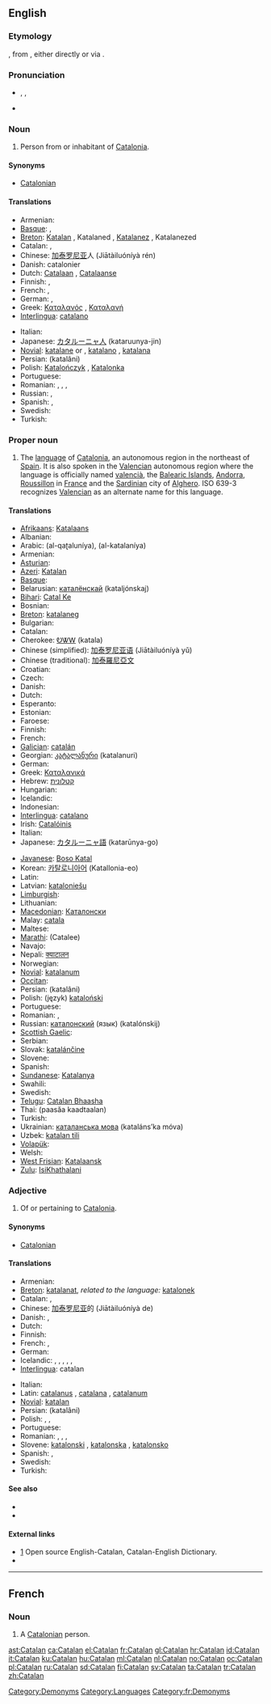 {{slim-wikipedia}}
{{also|catalan}}
==English==

===Etymology===
{{etyl|enm|en}} {{term|lang=enm|Catalane}}, from {{etyl|ca|en}} {{term|lang=ca|català}}, either directly or via {{etyl|es|-}} {{term|lang=es|catalán}}.

===Pronunciation===
* {{enPR|kăt'ə-lăn}}, {{IPA|/ˈkætəlæn/}}, {{SAMPA|/"k{t@l{n/}}
* {{audio|En-us-Catalan.ogg|Audio (US)}}

===Noun===
{{en-noun}}

# Person from or inhabitant of [[Catalonia]].

====Synonyms====
* [[Catalonian]]

====Translations====
{{trans-top|person from Catalonia}}
* Armenian: {{t|hy|կատալոնացի|tr=katalonac'i}}
* [[Basque]]: {{t|eu|kataluniar|xs=Basque}},  {{t+|eu|katalan|xs=Basque}}
* [[Breton]]: [[Katalan]] {{m}}, Katalaned {{p}}, [[Katalanez]] {{f}}, Katalanezed {{f|p}}
* Catalan: {{t+|ca|català|m}}, {{t+|ca|catalana|f}}
* Chinese: [[加泰罗尼亚]]人 (Jiātàiluóníyà rén)
* Danish: catalonier {{c}}
* Dutch: [[Catalaan]] {{m}}, [[Catalaanse]] {{f}}
* Finnish: {{t+|fi|katalaani}}, {{t+|fi|katalonialainen}}
* French: {{t+|fr|Catalan|m}}, {{t+|fr|Catalane|f}}
* German: {{t+|de|Katalane|m}}, {{t+|de|Katalanin|f}}
* Greek: [[Καταλανός]] {{m}}, [[Καταλανή]] {{f}}
* [[Interlingua]]: [[catalano]]
{{trans-mid}}
* Italian: {{t+|it|catalano}}
* Japanese: [[カタルーニャ人]] (kataruunya-jin)
* [[Novial]]: [[katalane]] {{m}} or {{f}}, [[katalano]] {{m}}, [[katalana]] {{f}}
* Persian: {{fa-Arab|[[کاتالانی]]}} (katalâni)
* Polish: [[Katalończyk]] {{m}}, [[Katalonka]] {{f}}
* Portuguese: {{t+|pt|catalão|m}}
* Romanian: {{t+|ro|catalan|m}}, {{t+|ro|catalană|f}}, {{t-|ro|catalani|m|p}}, {{t-|ro|catalane|f|p}}
* Russian: {{t+|ru|каталонец|m|tr=katalon'&eacute;c}}, {{t+|ru|каталонка|f|tr=katal&oacute;nka}}
* Spanish: {{t+|es|catalán|m}}, {{t-|es|catalana|f}}
* Swedish: {{t+|sv|katalan|c}}
* Turkish: {{t|tr|Katalan}}
{{trans-bottom}}
{{interwiktionary|code=ca}}
===Proper noun===
{{en-proper noun}}

# The [[language]] of [[w:Catalonia|Catalonia]], an autonomous region in the northeast of [[Spain]]. It is also spoken in the [[w:Valencia|Valencia]]n autonomous region where the language is officially named [[valencià]], the [[w:Balearic Islands|Balearic Islands]], [[w:Andorra|Andorra]], [[w:Roussillon|Roussillon]] in [[w:France|France]] and the [[w:Sardinia|Sardinia]]n city of [[w:Alghero|Alghero]]. ISO 639-3 recognizes [[Valencian]] as an alternate name for this language.

====Translations====
{{trans-top|the language of Catalonia}}
* [[Afrikaans]]: [[Katalaans]]
* Albanian: {{t|sq|Katalonisht|xs=Albanian}}
* Arabic: {{Arab|[[القطلونية]]}} (al-qaʈaluníya), {{Arab|[[الكتلانية]]}} (al-katalaníya) {{f}}
* Armenian: {{t-|hy|կատալաներեն|tr=katalaneren}}
* [[Asturian]]: {{t|ast|Catalán|xs=Asturian}}
* [[Azeri]]: [[Katalan]]
* [[Basque]]: {{t|eu|Katalan|xs=Basque}}
* Belarusian: [[каталёнскай]] (kataljónskaj)
* [[Bihari]]: [[Catal Ke]]
* Bosnian: {{t-|bs|katalonski}}
* [[Breton]]: [[katalaneg]] {{m}}
* Bulgarian: {{t-|bg|каталонски|tr=katalonski}}
* Catalan: {{t+|ca|català|m}}
* Cherokee: [[ᎧᏔᎳ]] (katala)
* Chinese (simplified): [[加泰罗尼亚语]] (Jiātàiluóníyà yǔ)
* Chinese (traditional): [[加泰羅尼亞文]]
* Croatian: {{t-|hr|katalonski}}
* Czech: {{t+|cs|katalánsky}}
* Danish: {{t-|da|catalansk}}
* Dutch: {{t+|nl|Catalaans}}
* Esperanto: {{t+|eo|kataluna|xs=Esperanto}}
* Estonian: {{t-|et|katalaani}}
* Faroese: {{t|fo|Katalandskt}}
* Finnish: {{t+|fi|katalaani}}
* French: {{t+|fr|catalan|m}}
* [[Galician]]: [[catalán]]
* Georgian: [[კატალანური]] (katalanuri)
* German: {{t+|de|Katalanisch|n}}
* Greek: [[Καταλανικά]]
* Hebrew: [[קטלונית]]
* Hungarian: {{t+|hu|katalán}}
* Icelandic: {{t+|is|katalónska}}
* Indonesian: {{t-|id|katalan|xs=Indonesian}}
* [[Interlingua]]: [[catalano]]
* Irish: [[Catalóinis]]
* Italian: {{t+|it|catalano}}
* Japanese: [[カタルーニャ語]] (katarūnya-go)
{{trans-mid}}
* [[Javanese]]: [[Boso Katal]]
* Korean: [[카탈로니아어]] (Katallonia-eo)
* Latin: {{t-|la|catalana}}
* Latvian: [[kataloniešu]]
* [[Limburgish]]: {{t|li|Katteläönsj|n|xs=Limburgish}}
* Lithuanian: {{t+|lt|katalonų|xs=Lithuanian}}
* [[Macedonian]]: [[Каталонски]]
* Malay: [[catala]]
* Maltese: {{t-|mt|katalan|xs=Maltese}}
* [[Marathi]]: (Catalee)
* Navajo: {{tø|nv|Kʼatalą́ą́ bizaad}}
* Nepali: [[क्याटालन]]
* Norwegian: {{t|no|katalansk}}
* [[Novial]]: [[katalanum]]
* [[Occitan]]: {{t+|oc|catalan|xs=Occitan}}
* Persian: {{fa-Arab|[[کاتالانی]]}} (katalâni)
* Polish: (język) [[kataloński]] {{m}}
* Portuguese: {{t+|pt|catalão}}
* Romanian: {{t-|ro|limba catalană|f}}, {{t+|ro|catalană|f}}
* Russian: [[каталонский]] (язык) (katalónskij)
* [[Scottish Gaelic]]: {{t-|gd|Catalanais|xs=Scottish Gaelic}}
* Serbian: {{t-|sr|katalonski}}
* Slovak: [[katalánčine]]
* Slovene: {{t+|sl|katalonščina}}
* Spanish: {{t+|es|catalán}}
* [[Sundanese]]: [[Katalanya]]
* Swahili: {{t|sw|Kikatalan|xs=Swahili}}
* Swedish: {{t+|sv|katalanska}}
* [[Telugu]]: [[Catalan Bhaasha]]
* Thai: {{Thai|[[ภาษาคาตาลัน]]}} (paasăa kaadtaalan)
* Turkish: {{t+|tr|Katalanca}}
* Ukrainian: [[каталанська мова]] (kataláns’ka móva) {{f}}
* Uzbek: [[katalan tili]]
* [[Volapük]]: {{t+|vo|Katalonänapük|xs=Volapük}}
* Welsh: {{t|cy|Catalaneg|xs=Welsh}}
* [[West Frisian]]: [[Katalaansk]]
* [[Zulu]]: [[IsiKhathalani]]
{{trans-bottom}}

===Adjective===
{{en-adj|-}}

# Of or pertaining to [[Catalonia]].

====Synonyms====
* [[Catalonian]]

====Translations====
{{trans-top|of or pertaining to Catalonia}}
* Armenian: {{t|hy|կատալոնական|tr=katalonakan}}
* [[Breton]]: [[katalanat]], ''related to the language:'' [[katalonek]]
* Catalan: {{t+|ca|català|m}}, {{t+|ca|catalana|f}}
* Chinese: [[加泰罗尼亚]]的 (Jiātàiluóníyà de)
* Danish: {{t|da|catalansk}}, {{t|da|catalonsk}}
* Dutch: {{t+|nl|Catalaans}}
* Finnish: {{t+|fi|katalonialainen}}
* French: {{t+|fr|catalan|m}}, {{t+|fr|catalane|f}}
* German: {{t+|de|katalanisch}}
* Icelandic: {{t|is|katalónskur|m}}, {{t|is|katalónsk|f}}, {{t|is|katalónskt|n}}, {{t|is|katalónskir|m|p}}, {{t|is|katalónskar|f|p}}, {{t|is|katalónsk|n|p}}
* [[Interlingua]]: catalan
{{trans-mid}}
* Italian: {{t+|it|catalano}}
* Latin: [[catalanus]] {{m}}, [[catalana]] {{f}}, [[catalanum]] {{n}}
* [[Novial]]: [[katalan]]
* Persian: {{fa-Arab|[[کاتالانی]]}} (katalâni)
* Polish: {{t+|pl|kataloński|m}}, {{t-|pl|katalońska|f}}, {{t-|pl|katalońskie|n}}
* Portuguese: {{t+|pt|catalão}}
* Romanian: {{t+|ro|catalan|m}}, {{t+|ro|catalană|f}}, {{t-|ro|catalani|m|p}}, {{t-|ro|catalane|f|p}}
* Slovene: [[katalonski]] {{m}}, [[katalonska]] {{f}}, [[katalonsko]] {{n}}
* Spanish: {{t+|es|catalán|m}}, {{t-|es|catalana|f}}
* Swedish: {{t+|sv|katalansk}}
* Turkish: {{t|tr|Katalan}}
{{trans-bottom}}

====See also====
* {{langcat}}
* {{langlist}}

====External links====
* [http://www.catalandictionary.org/eng] Open source English-Catalan, Catalan-English Dictionary.
* {{ISO 639|link=Ethnologue|1code=ca|code=cat}}

[[Category:Demonyms]]
[[Category:Languages]]

----

==French==

===Noun===
{{fr-noun|m|f=Catalane}}

# A [[#English|Catalonian]] person.

[[Category:fr:Demonyms]]

[[ast:Catalan]]
[[ca:Catalan]]
[[el:Catalan]]
[[fr:Catalan]]
[[gl:Catalan]]
[[hr:Catalan]]
[[id:Catalan]]
[[it:Catalan]]
[[ku:Catalan]]
[[hu:Catalan]]
[[ml:Catalan]]
[[nl:Catalan]]
[[no:Catalan]]
[[oc:Catalan]]
[[pl:Catalan]]
[[ru:Catalan]]
[[sd:Catalan]]
[[fi:Catalan]]
[[sv:Catalan]]
[[ta:Catalan]]
[[tr:Catalan]]
[[zh:Catalan]]